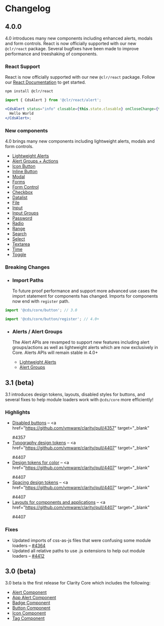 
<Meta title="Documentation/Changelog" />

# Changelog

## 4.0.0

4.0 introduces many new components including enhanced alerts, modals and form controls.
React is now officially supported with our new `@clr/react` package.
Several bugfixes have been made to improve performance and treeshaking of components.

### React Support

React is now officially supported with our new `@clr/react` package. Follow our
[React Documentation](./?path=/story/documentation-react--page) to get started.

```bash
npm install @clr/react
```

```jsx
import { CdsAlert } from '@clr/react/alert';

<CdsAlert status="info" closable={this.state.closable} onCloseChange={this.log}>
  Hello World
</CdsAlert>;
```

### New components

4.0 brings many new components including lightweight alerts, modals and form controls.

- [Lightweight Alerts](./?path=/story/components-alert-getting-started--page)
- [Alert Groups + Actions](./?path=/story/components-alert-group-getting-started--page)
- [Icon Button](./?path=/story/components-icon-button-getting-started--page)
- [Inline Button](./?path=/story/components-inline-button-getting-started--page)
- [Modal](./?path=/story/components-modal-getting-started--page)
- [Forms](./?path=/story/forms-preview-forms-getting-started--page)
- [Form Control](./?path=/story/forms-preview-control-getting-started--page)
- [Checkbox](./?path=/story/forms-preview-checkbox-getting-started--page)
- [Datalist](./?path=/story/forms-preview-datalist-getting-started--page)
- [File](./?path=/story/forms-preview-file-getting-started--page)
- [Input](./?path=/story/forms-preview-input-getting-started--page)
- [Input Groups](./?path=/story/forms-preview-input-groups-getting-started--page)
- [Password](./?path=/story/forms-preview-password-getting-started--page)
- [Radio](./?path=/story/forms-preview-radio-getting-started--page)
- [Range](./?path=/story/forms-preview-range-getting-started--page)
- [Search](./?path=/story/forms-preview-search-getting-started--page)
- [Select](./?path=/story/forms-preview-select-getting-started--page)
- [Textarea](./?path=/story/forms-preview-textarea-getting-started--page)
- [Time](./?path=/story/forms-preview-time-getting-started--page)
- [Toggle](./?path=/story/forms-preview-toggle-getting-started--page)

### Breaking Changes

- ### Import Paths
  To future proof performance and support more advanced use cases the import statement
  for components has changed. Imports for components now end with `register` path.

```javascript
import '@cds/core/button'; // 3.0

import '@cds/core/button/register'; // 4.0+
```

- ### Alerts / Alert Groups

  The Alert APIs are revamped to support new features including alert groups/actions as
  well as lightweight alerts which are now exclusively in Core. Alerts APIs will
  remain stable in 4.0+

  - [Lightweight Alerts](./?path=/story/components-alert-getting-started--page)
  - [Alert Groups](./?path=/story/components-alert-group-getting-started--page)

## 3.1 (beta)

3.1 introduces design tokens, layouts, disabled styles for buttons, and several fixes to help module loaders work with `@cds/core` more efficiently!

### Highlights

- <a href="./?path=/story/components-button--status">Disabled buttons</a> – <a
    href="https://github.com/vmware/clarity/pull/4357"
    target="_blank"
  >
    #4357
  </a>
- <a href="./?path=/docs/experimental-typography-getting-started--page">Typography design tokens</a> – <a
    href="https://github.com/vmware/clarity/pull/4407"
    target="_blank"
  >
    #4407
  </a>
- <a href="./?path=/docs/experimental-color-getting-started--page">Design tokens for color</a> – <a
    href="https://github.com/vmware/clarity/pull/4407"
    target="_blank"
  >
    #4407
  </a>
- <a href="./?path=/docs/foundation-spacing-getting-started--page">Spacing design tokens</a> – <a
    href="https://github.com/vmware/clarity/pull/4407"
    target="_blank"
  >
    #4407
  </a>
- <a href="./?path=/docs/experimental-layout-get-started--page">Layouts for components and applications</a> – <a
    href="https://github.com/vmware/clarity/pull/4407"
    target="_blank"
  >
    #4407
  </a>

### Fixes

- Updated imports of css-as-js files that were confusing some module loaders – <a href="https://github.com/vmware/clarity/pull/4364" target="_blank">#4364</a>
- Updated all relative paths to use .js extensions to help out module loaders – <a href="https://github.com/vmware/clarity/pull/4412" target="_blank">#4412</a>

## 3.0 (beta)

3.0 beta is the first release for Clarity Core which includes the following:

- <a href="./?path=/story/components-alert--api">Alert Component</a>
- <a href="./?path=/story/components-app-alert--api">App Alert Component</a>
- <a href="./?path=/story/components-badge--api">Badge Component</a>
- <a href="./?path=/story/components-button--api">Button Component</a>
- <a href="./?path=/story/components-icon--api">Icon Component</a>
- <a href="./?path=/story/components-tag--api">Tag Component</a>
